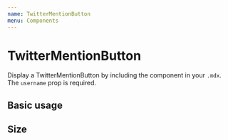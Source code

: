 ```yaml
---
name: TwitterMentionButton
menu: Components
---
```



# TwitterMentionButton

Display a TwitterMentionButton by including the component in your `.mdx`. The `username` prop is required.

<Props of={TwitterMentionButton} />

## Basic usage

<Playground>
  <TwitterMentionButton username="PaulieScanlon" />
</Playground>

## Size

<Playground>
  <TwitterMentionButton username="PaulieScanlon" size="large" />
</Playground>
